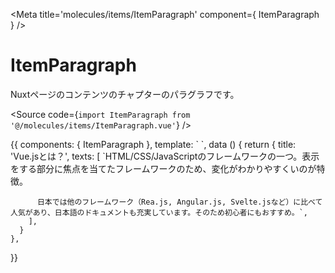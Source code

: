 

<Meta
  title='molecules/items/ItemParagraph'
  component={ ItemParagraph }
/>

# ItemParagraph

Nuxtページのコンテンツのチャプターのパラグラフです。

<Source code={`import ItemParagraph from '@/molecules/items/ItemParagraph.vue'`} />

<Preview withSource="open">
  <Story
    id="item-paragraph_basic"
    name="basic"
  >
  {{
    components: { ItemParagraph },
    template: `<ItemParagraph>
        <template #title>
          {{ title }}
        </template>
        <template #texts>
          <p
            v-for="(text, j) in texts"
            :key="j"
            v-html="text"
          />
        </template>
      </ItemParagraph>`,
    data () {
      return {
        title: 'Vue.jsとは？',
        texts: [
          `HTML/CSS/JavaScriptのフレームワークの一つ。表示をする部分に焦点を当てたフレームワークのため、変化がわかりやすくいのが特徴。

          日本では他のフレームワーク（Rea.js, Angular.js, Svelte.jsなど）に比べて人気があり、日本語のドキュメントも充実しています。そのため初心者にもおすすめ。`,
        ],
      }
    },
  }}
  </Story>
</Preview>

<Props of="." />
